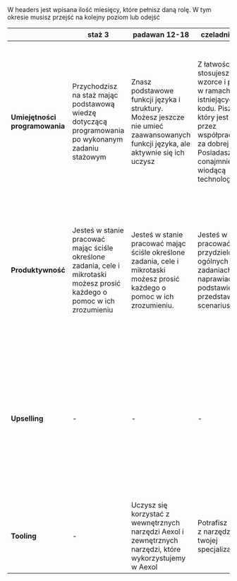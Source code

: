 <div className="pathtable">
W headers jest wpisana ilość miesięcy, które pełnisz daną rolę. W tym okresie
musisz przejść na kolejny poziom lub odejść

|  | staż 3 | padawan 12-18 | czeladnik 12-18 | specjalista 12-24 | senior | tech lead |
|---|---|---|---|---|---|---|
| **Umiejętności programowania** | Przychodzisz na staż mając podstawową wiedzę  dotyczącą programowania po wykonanym zadaniu stażowym | Znasz podstawowe funkcji języka i struktury. Możesz jeszcze nie umieć zaawansowanych funkcji języka, ale aktywnie się ich uczysz | Z łatwością stosujesz ustalone wzorce i podejścia w ramach istniejących baz kodu.  Piszesz kod, który jest uważany przez współpracowników za dobrej jakości. Posiadasz conajmniej 1 wiodącą technologie. | Jesteś w stanie stawiać projekty od zera.  Piszesz kod, który jest uważany przez współpracowników za wysokiej jakości  i jest łatwy w utrzymaniu. Posiadasz 2 wiodące technologie np. Frontend + Backend albo React + Vue albo NodeJS + Golang itd. | Jesteś w stanie odkrywać nowe technologie i wdrażać je wśród zespołu. Twój kod jest bardzo łatwy w utrzymaniu i jest uważany za bardzo wysokiej jakości. Posiadasz przynajmniej 3 wiodące technologie | Twój kod jest wzorem dla reszty zespołu. Aktywnie pomagasz innym pisać dobry kod |
| **Produktywność** | Jesteś w stanie pracować mając ściśle określone zadania, cele i mikrotaski możesz prosić każdego o pomoc w ich zrozumieniu | Jesteś w stanie pracować mając ściśle określone zadania, cele i mikrotaski możesz prosić każdego o pomoc w ich zrozumieniu. | Jesteś w stanie pracować na przydzielonych ogólnych zadaniach. Umiesz naprawiać bugi na podstawie przedstawionego scenariusza. | Potrafi pracować nad jasno zdefiniowanymi  i określonymi zakresami poszczególnych funkcji lub problemów. Tworzysz nowe zadania jeśli zajdzie taka potrzeba i dodajesz je do boarda z dokładnym opisem | Potrafisz samodzielnie kompletne rozwiązania od koncepcji do wdrożenia. Jesteś w stanie sam rozpisać mniejsze taski dla reszty zespołu na skomplikowany feature. | Potrafisz samodzielnie i współpracując z zarządem nadzorować pracę wszystkich projektów w twojej gałęzi. |
| **Upselling** | - | - | - | - | Starasz się proponować klientowi nowe rozwiązania , za które klient gotowy jest zapłacić. W przypadku projektów fixed, generuje to kolejne zamówienia, w  przypadku T/M kolejne godziny pracy. | Starasz się proponować klientowi nowe rozwiązania , za które klient gotowy jest zapłacić. W przypadku projektów fixed, generuje to kolejne zamówienia, w  przypadku T/M kolejne godziny pracy. |
| **Tooling** | - | Uczysz się korzystać z wewnętrznych narzędzi Aexol i zewnętrznych narzędzi, które wykorzystujemy w Aexol | Potrafisz korzystać z narzędzi do twojej specjalizacji. | Potrafisz korzystać ze wszystkich narzędzi potrzebnych w twoich wiodących technologiach. | Usprawniasz i tworzysz nowe narzędzia pracy w Aexol. | Usprawniasz i tworzysz nowe narzędzia pracy w Aexol. |
</div>
